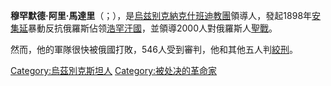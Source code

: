 '''穆罕默德·阿里·馬達里'''（{{lang-en|'''Muhammad Ali Madali'''}}；{{bd|？||1898年|}}），是[[烏兹别克|烏兹别克]][[納克什班迪教團|納克什班迪教團]]領導人，發起1898年[[安集延|安集延]]暴動反抗俄羅斯佔领[[浩罕汗國|浩罕汗國]]，並領導2000人對俄羅斯人[[聖戰|聖戰]]。

然而，他的軍隊很快被俄國打敗，546人受到審判，他和其他五人判[[絞刑|絞刑]]。

[[Category:烏茲別克斯坦人|Category:烏茲別克斯坦人]]
[[Category:被处决的革命家|Category:被处决的革命家]]